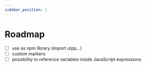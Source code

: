 ```yaml
---
sidebar_position: 1
---
```

# Roadmap
- [ ] use as npm library (import utpp...)
- [ ] custom markers
- [ ] possibility to reference variables inside JavaScript expressions
